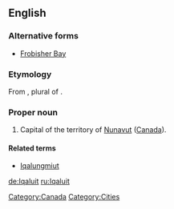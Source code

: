 {{wikipedia}}
==English==

===Alternative forms===
* [[Frobisher Bay]] {{qualifier|former name}}

===Etymology===
From {{etyl|ike}} {{term|ᐃᖃᓗᐃᑦ||place of fish|sc=Cans}}, plural of {{term|ᐃᖃᓗᒃ||fish|tr=ikaluk|sc=Cans}}.

===Proper noun===
{{en-proper noun}}

# Capital of the territory of [[Nunavut]] ([[Canada]]).

====Related terms====
* [[Iqalungmiut]]

[[Category:Canada]]
[[Category:Cities]]

[[de:Iqaluit]]
[[ru:Iqaluit]]